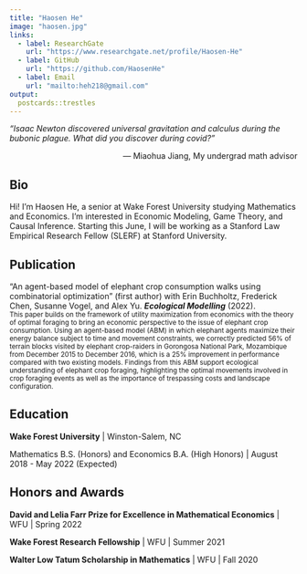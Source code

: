 ```yaml
---
title: "Haosen He"
image: "haosen.jpg"
links:
  - label: ResearchGate
    url: "https://www.researchgate.net/profile/Haosen-He"
  - label: GitHub
    url: "https://github.com/HaosenHe"
  - label: Email
    url: "mailto:heh218@gmail.com"
output:
  postcards::trestles
---
```


*"Isaac Newton discovered universal gravitation and calculus during the bubonic plague. What did you discover during covid?"*

<p align="right">--- Miaohua Jiang, My undergrad math advisor</p>


## Bio

Hi! I'm Haosen He, a senior at Wake Forest University studying Mathematics and Economics. I'm interested in Economic Modeling, Game Theory, and Causal Inference. Starting this June, I will be working as a Stanford Law Empirical Research Fellow (SLERF) at Stanford University.


## Publication

“An agent-based model of elephant crop consumption walks using combinatorial optimization” (first author)
with Erin Buchholtz, Frederick Chen, Susanne Vogel, and Alex Yu. ***Ecological Modelling*** (2022).\
<sub>This paper builds on the framework of utility maximization from economics with the theory of optimal foraging
to bring an economic perspective to the issue of elephant crop consumption. Using an agent-based model (ABM)
in which elephant agents maximize their energy balance subject to time and movement constraints, we correctly
predicted 56% of terrain blocks visited by elephant crop-raiders in Gorongosa National Park, Mozambique from
December 2015 to December 2016, which is a 25% improvement in performance compared with two existing
models. Findings from this ABM support ecological understanding of elephant crop foraging, highlighting
the optimal movements involved in crop foraging events as well as the importance of trespassing costs and
landscape configuration.</sub>

## Education

**Wake Forest University** | Winston-Salem, NC

Mathematics B.S. (Honors) and Economics B.A. (High Honors) | August 2018 - May 2022 (Expected)


## Honors and Awards

**David and Lelia Farr Prize for Excellence in Mathematical Economics** | WFU | Spring 2022

**Wake Forest Research Fellowship**  | WFU | Summer 2021

**Walter Low Tatum Scholarship in Mathematics** | WFU | Fall 2020 
